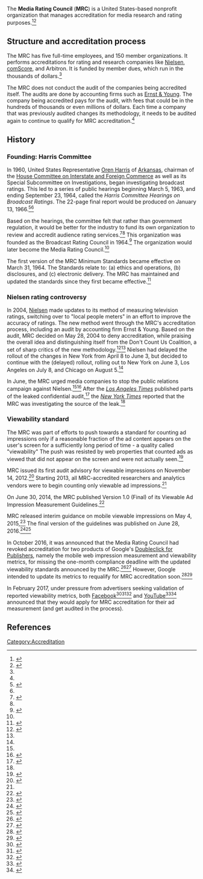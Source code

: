 The '''Media Rating Council''' ('''MRC''') is a United States-based nonprofit organization that manages accreditation for media research and rating purposes.<ref name=wsj-most-powerful>{{cite web|url = https://blogs.wsj.com/cmo/2015/03/05/the-most-powerful-player-in-media-youve-never-heard-of/|title = The Most Powerful Player in Media You’ve Never Heard Of|last = Shields|first = Mike|date = March 5, 2015|publisher = ''[[Wall Street Journal]]''}}</ref><ref>{{Cite news|url=http://adage.com/article/digital/mrc-100-standard-digital-ads/309891/|title=Ad Industry Group May Consider Tougher 100% Standard for Digital Ad Viewability|date = July 24, 2017|publisher=AdverisingAge|language=en|last = Neff|first = Jack}}</ref>

== Structure and accreditation process ==

The MRC has five full-time employees, and 150 member organizations. It performs accreditations for rating and research companies like [[Nielsen Corporation|Nielsen]], [[comScore]], and Arbitron. It is funded by member dues, which run in the thousands of dollars.<ref name=wsj-most-powerful/>

The MRC does not conduct the audit of the companies being accredited itself. The audits are done by accounting firms such as [[Ernst & Young]]. The company being accredited pays for the audit, with fees that could be in the hundreds of thousands or even millions of dollars. Each time a company that was previously audited changes its methodology, it needs to be audited again to continue to qualify for MRC accreditation.<ref name=wsj-most-powerful/>

== History ==

=== Founding: Harris Committee ===

In 1960, United States Representative [[Oren Harris]] of [[Arkansas]], chairman of the [[House Committee on Interstate and Foreign Commerce]] as well as its Special Subcommittee on Investigations, began investigating broadcast ratings. This led to a series of public hearings beginning March 5, 1963, and ending September 23, 1964, called the ''Harris Committee Hearings on Broadcast Ratings''. The 22-page final report would be produced on January 13, 1966.<ref>{{cite book|last1=Beville|first1=Hugh Malcolm|title=Audience Ratings: Radio, Television, and Cable|date=1988|publisher=Psychology Press|isbn=9780805801743|url=https://books.google.com/books?id=sALywz73eB4C|language=en}}</ref>{{rp|244}}<ref name=wsj-most-powerful/>

Based on the hearings, the committee felt that rather than government regulation, it would be better for the industry to fund its own organization to review and accredit audience rating services.<ref name=history>{{Cite web|url=http://mediaratingcouncil.org/History.htm|title=History|website=mediaratingcouncil.org|access-date=2017-07-26}}</ref><ref name=wsj-most-powerful/> This organization was founded as the Broadcast Rating Council in 1964.<ref name=nyt-audit-leak>{{cite web|url = http://www.nytimes.com/2004/06/16/business/media-business-advertising-industry-group-wants-know-who-leaked-details-audit.html|title = THE MEDIA BUSINESS: ADVERTISING; An industry group wants to know who leaked the details of an audit criticizing Nielsen's changes.|last = Elliott|first = Stuart|date = June 16, 2004|publisher = ''[[New York Times]]''}}</ref> The organization would later become the Media Rating Council.<ref name=history/>

The first version of the MRC Minimum Standards became effective on March 31, 1964. The Standards relate to: (a) ethics and operations, (b) disclosures, and (c) electronic delivery. The MRC has maintained and updated the standards since they first became effective.<ref name=mrc-min-standards>{{cite web|url = http://mediaratingcouncil.org/MRC%20Standards.htm|title = MRC Minimum Standards for Media Rating Research|publisher = Media Rating Council|accessdate = July 26, 2017}}</ref>

=== Nielsen rating controversy ===

In 2004, [[Nielsen Corporation|Nielsen]] made updates to its method of measuring television ratings, switching over to "local people meters" in an effort to improve the accuracy of ratings. The new method went through the MRC's accreditation process, including an audit by accounting firm Ernst & Young. Based on the audit, MRC decided on May 28, 2004 to deny accreditation, while praising the overall idea and distinguishing itself from the Don't Count Us Coalition, a set of sharp critics of the new methodology.<ref>{{cite web|url = http://www.nytimes.com/2004/05/29/business/nielsen-media-s-revised-ratings-system-is-denied-accreditation-by-industry-group.html|title = Nielsen Media's Revised Ratings System Is Denied Accreditation by Industry Group|last = Elliott|first = Stuart|date = May 29, 2004|publisher = ''[[New York Times]]''}}</ref><ref name=nyt-audit-leak/> Nielsen had delayed the rollout of the changes in New York from April 8 to June 3, but decided to continue with the (delayed) rollout, rolling out to New York on June 3, Los Angeles on July 8, and Chicago on August 5.<ref name=nyt-audit-leak/>

In June, the MRC urged media companies to stop the public relations campaign against Nielsen.<ref name=nyt-audit-leak/><ref name=lat-please-dont-diss-nielsen>{{cite web|url = http://articles.latimes.com/2004/jun/09/business/fi-nielsen9|title = Anti-Nielsen Advertising Is Opposed. TV industry group says some efforts to block ratings system changes could backfire.|last = James|first = Meg|date = June 9, 2004|publisher = ''[[Los Angeles Times]]''}}</ref> After the ''[[Los Angeles Times]]'' published parts of the leaked confidential audit,<ref name=lat-audit-leak>{{cite web|url = http://articles.latimes.com/2004/jun/15/business/fi-nielsen15|title = Nielsen Meters Faulted in Audit. Ernst & Young finds flaws in the use of a new electronic system to measure TV viewing.|last = Bates|first = James|date = June 15, 2004|publisher = ''[[Los Angeles Times]]''}}</ref> the ''[[New York Times]]'' reported that the MRC was investigating the source of the leak.<ref name=nyt-audit-leak/>

=== Viewability standard ===
{{further|Viewable Impression}}
The MRC was part of efforts to push towards a standard for counting ad impressions only if a reasonable fraction of the ad content appears on the user's screen for a sufficiently long period of time  - a quality called "viewability"  The push was resisted by web properties that counted ads as viewed that did not appear on the screen and were not actually seen.<ref name=adweek-viewable>{{cite web|url = http://www.adweek.com/digital/advertisers-ready-make-impression-145801/|title = Advertisers Ready to Make an Impression. Web ad business finally moves to a new measurement standard, but it could get messy|last = Warzel|first = Charlie|date = December 11, 2012|publisher = Adweek}}</ref>

MRC issued its first audit advisory for viewable impressions on November 14, 2012.<ref>{{cite web|url = http://mediaratingcouncil.org/VIEWABLE%20IMPRESSION%20ADVISORY%20November%2014,%202012.pdf|title = Viewable Impression Advisory|date = November 14, 2012|accessdate = July 26, 2017|publisher = Media Rating Council}}</ref> Starting 2013, all MRC-accredited researchers and analytics vendors were to begin counting only viewable ad impressions.<ref name=adweek-viewable/>

On June 30, 2014, the MRC published Version 1.0 (Final) of its Viewable Ad Impression Measurement Guidelines.<ref>{{cite web|url = http://mediaratingcouncil.org/063014%20Viewable%20Ad%20Impression%20Guideline_Final.pdf|title = MRC Viewable Ad Impression Measurement Guidelines. Prepared in collaboration with IAB Emerging Innovations Task Force|date = June 30, 2014|accessdate = July 24, 2017|publisher = Media Rating Council}}</ref>

MRC released interim guidance on mobile viewable impressions on May 4, 2015,<ref>{{cite web|url = http://mediaratingcouncil.org/050415_Mobile%20Viewability%20Interim%20Guidance_final.pdf|title = MRC Interim Guidance on Mobile Viewable Impression Measurement|date = May 4, 2015|accessdate = July 26, 2017|publisher = Media Rating Council}}</ref> The final version of the guidelines was published on June 28, 2016.<ref>{{cite web|url = http://mediaratingcouncil.org/062816%20Mobile%20Viewable%20Guidelines%20Final.pdf|title = MRC Mobile Viewable Ad Impression Measurement Guidelines|accessdate = July 26, 2017|date = June 28, 2016|publisher = Media Rating Council}}</ref><ref>{{cite web|url = https://www.iab.com/guidelines/mrc-issues-guidelines-measuring-viewable-impressions-mobile-web-mobile-app-environments/|title = MRC Issues Guidelines For Measuring Viewable Impressions In Mobile Web And Mobile In-App Environments|date = June 28, 2016|accessdate = July 26, 2017|publisher = Interactive Advertising Bureau}}</ref>

In October 2016, it was announced that the Media Rating Council had revoked accreditation for two products of Google's [[Doubleclick for Publishers]], namely the mobile web impression measurement and viewability metrics, for missing the one-month compliance deadline with the updated viewability standards announced by the MRC.<ref>{{cite web|url = http://www.businessinsider.com/google-doubleclick-suspended-from-media-rating-council-accreditation-2016-10|title = Two of Google's metrics have been suspended from a key accreditation service used to measure ads|last = O'Reilly|first = Lara|date = October 12, 2016|accessdate = July 29, 2017|publisher = ''[[Business Insider]]''}}</ref><ref>{{cite web|url = http://mashable.com/2016/10/13/google-ad-metrics/#nNtz_SNB_iqK|title = Two Google publisher metrics suspended over missed deadline|last = Kulp|first = Patrick|date = October 13, 2016|accessdate = July 29, 2017|publisher = ''[[Mashable]]''}}</ref> However, Google intended to update its metrics to requalify for MRC accreditation soon.<ref>{{cite web|url = http://www.adweek.com/digital/google-rolling-out-new-technology-publishers-count-mobile-viewability-174023/|title = Google Is Rolling Out New Technology for Publishers to Count Mobile Viewability. As a result of its accreditation being suspended|last = Johnson|first = Lauren|date = October 13, 2016|accessdate = July 29, 2017|publisher = [[Adweek]]}}</ref><ref>{{cite web|url = https://www.mediapost.com/publications/article/286807/google-to-regain-mrc-accreditation-for-doubleclick.html|title = Google To Regain MRC Accreditation For DoubleClick For Publishers Mobile Impressions|last = Sullivan|first = Laurie|date = October 13, 2016|accessdate = July 29, 2017}}</ref>

In February 2017, under pressure from advertisers seeking validation of reported viewability metrics, both [[Facebook]]<ref>{{cite web|url = https://adexchanger.com/platforms/facebook-slowly-embraces-mrc-agrees-independent-audit/|title = Facebook Slowly Embraces MRC, Agrees To Independent Audit|last = Schiff|first = Allison|date = February 10, 2017|accessdate = July 29, 2017|publisher = AdExchanger}}</ref><ref>{{cite web|url = https://www.wsj.com/articles/facebook-agrees-to-audit-of-its-metrics-following-data-controversy-1486735200|title = Facebook Slowly Embraces MRC, Agrees To Independent Audit|last = Shields|first = Mike|date = February 10, 2017|accessdate = July 29, 2017|publisher = ''[[Wall Street Journal]]''}}</ref><ref>{{cite web|url = https://www.wsj.com/articles/facebook-agrees-to-audit-of-its-metrics-following-data-controversy-1486735200|title = Facebook has agreed to be independently audited after overstating its ad metrics|last = Heath|first = Alex|date = February 10, 2017|accessdate = July 29, 2017|publisher = ''[[Wall Street Journal]]''}}</ref> and [[YouTube]]<ref>{{cite web|url = http://marketingland.com/google-youtube-mrc-audit-video-viewability-207223|title = Google’s YouTube to undergo MRC audits for video viewability measurement. The audits encompass all aspects of YouTube's third-party measurement integrations with MOAT, DoubleVerify and Integral Ad Science.|date = February 21, 2017|accessdate = July 29, 2017|publisher = MarketingLand}}</ref><ref>{{cite web|url = https://www.wsj.com/articles/google-agrees-to-youtube-metrics-audit-to-ease-advertisers-concerns-1487678403|title = Google Agrees to YouTube Metrics Audit to Ease Advertisers’ Concerns. Third party data collection partnerships will be vetted to boost marketers’ confidence in ad viewing measurements agreed to get audited by the MRC.|last = Shields|first = Mike|date = February 21, 2017|accessdate = July 29, 2017|publisher = ''[[Wall Street Journal]]''}}</ref> announced that they would apply for MRC accreditation for their ad measurement (and get audited in the process).

== References ==

{{reflist|30em}}

[[Category:Accreditation]]

